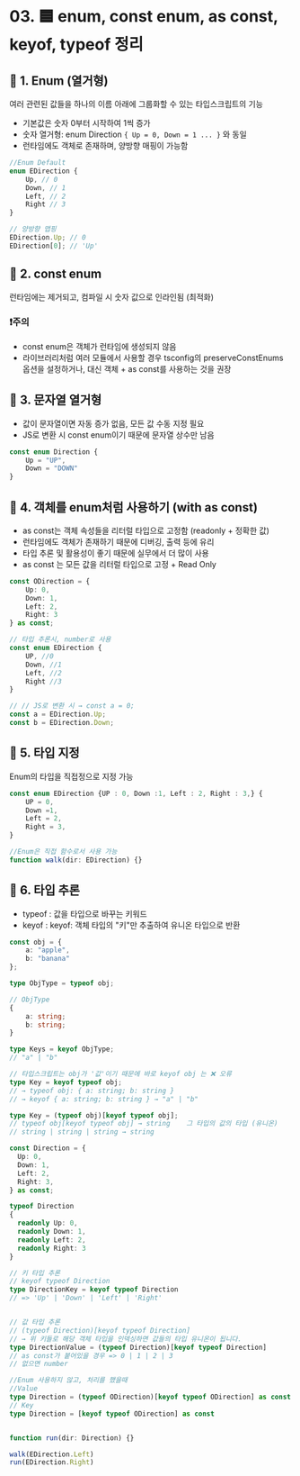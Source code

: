 # 03. 🟦 enum, const enum, as const, keyof, typeof 정리

## 📌 1. Enum (열거형)

여러 관련된 값들을 하나의 이름 아래에 그룹화할 수 있는 타입스크립트의 기능

- 기본값은 숫자 0부터 시작하여 1씩 증가
- 숫자 열거형: enum Direction `{ Up = 0, Down = 1 ... }` 와 동일
- 런타임에도 객체로 존재하며, 양방향 매핑이 가능함

```ts
//Enum Default
enum EDirection {
	Up, // 0
	Down, // 1
	Left, // 2
	Right // 3
}

// 양방향 맵핑
EDirection.Up; // 0
EDirection[0]; // 'Up'
```

## 📌 2. const enum

런타임에는 제거되고, 컴파일 시 숫자 값으로 인라인됨 (최적화)

### ❗주의

- const enum은 객체가 런타임에 생성되지 않음
- 라이브러리처럼 여러 모듈에서 사용할 경우 tsconfig의 preserveConstEnums 옵션을 설정하거나, 대신 객체 + as const를 사용하는 것을 권장

## 📌 3. 문자열 열거형

- 값이 문자열이면 자동 증가 없음, 모든 값 수동 지정 필요
- JS로 변환 시 const enum이기 때문에 문자열 상수만 남음

```ts
const enum Direction {
	Up = "UP",
	Down = "DOWN"
}
```

## 📌 4. 객체를 enum처럼 사용하기 (with as const)

- as const는 객체 속성들을 리터럴 타입으로 고정함 (readonly + 정확한 값)
- 런타임에도 객체가 존재하기 때문에 디버깅, 출력 등에 유리
- 타입 추론 및 활용성이 좋기 때문에 실무에서 더 많이 사용
- as const 는 모든 값을 리터럴 타입으로 고정 + Read Only

```ts
const ODirection = {
	Up: 0,
	Down: 1,
	Left: 2,
	Right: 3
} as const;
```

```ts
// 타입 추론시, number로 사용
const enum EDirection {
	UP, //0
	Down, //1
	Left, //2
	Right //3
}

// // JS로 변환 시 → const a = 0;
const a = EDirection.Up;
const b = EDirection.Down;
```

## 📌 5. 타입 지정

Enum의 타입을 직접정으로 지정 가능

```ts
const enum EDirection {UP : 0, Down :1, Left : 2, Right : 3,} {
    UP = 0,
    Down =1,
    Left = 2,
    Right = 3,
}

//Enum은 직접 함수로서 사용 가능
function walk(dir: EDirection) {}
```

## 📌 6. 타입 추론

- typeof : 값을 타입으로 바꾸는 키워드
- keyof : keyof: 객체 타입의 "키"만 추출하여 유니온 타입으로 반환

```ts
const obj = {
	a: "apple",
	b: "banana"
};

type ObjType = typeof obj;

// ObjType
{
	a: string;
	b: string;
}

type Keys = keyof ObjType;
// "a" | "b"

// 타입스크립트는 obj가 '값'이기 때문에 바로 keyof obj 는 ❌ 오류
type Key = keyof typeof obj;
// → typeof obj: { a: string; b: string }
// → keyof { a: string; b: string } → "a" | "b"

type Key = (typeof obj)[keyof typeof obj];
// typeof obj[keyof typeof obj] → string	그 타입의 값의 타입 (유니온)
// string | string | string → string
```

```ts
const Direction = {
  Up: 0,
  Down: 1,
  Left: 2,
  Right: 3,
} as const;

typeof Direction
{
  readonly Up: 0,
  readonly Down: 1,
  readonly Left: 2,
  readonly Right: 3
}

// 키 타입 추론
// keyof typeof Direction
type DirectionKey = keyof typeof Direction
// => 'Up' | 'Down' | 'Left' | 'Right'


// 값 타입 추론
// (typeof Direction)[keyof typeof Direction]
// → 위 키들로 해당 객체 타입을 인덱싱하면 값들의 타입 유니온이 됩니다.
type DirectionValue = (typeof Direction)[keyof typeof Direction]
// as const가 붙어있을 경우 => 0 | 1 | 2 | 3
// 없으면 number
```

```ts
//Enum 사용하지 않고, 처리를 했을때
//Value
type Direction = (typeof ODirection)[keyof typeof ODirection] as const
// Key
type Direction = [keyof typeof ODirection] as const


function run(dir: Direction) {}

walk(EDirection.Left)
run(EDirection.Right)
```
